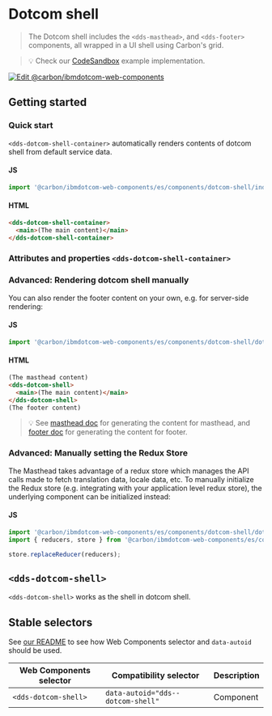 
# Dotcom shell

> The Dotcom shell includes the `<dds-masthead>`, and `<dds-footer>` components, all wrapped
> in a UI shell using Carbon's grid.

> 💡 Check our
> [CodeSandbox](https://githubbox.com/carbon-design-system/ibm-dotcom-library/tree/master/packages/web-components/examples/codesandbox/components/dotcom-shell)
> example implementation.

[![Edit @carbon/ibmdotcom-web-components](https://codesandbox.io/static/img/play-codesandbox.svg)](https://githubbox.com/carbon-design-system/ibm-dotcom-library/tree/master/packages/web-components/examples/codesandbox/components/dotcom-shell)

## Getting started

### Quick start

`<dds-dotcom-shell-container>` automatically renders contents of dotcom shell from default service data.

#### JS

```javascript
import '@carbon/ibmdotcom-web-components/es/components/dotcom-shell/index';
```

#### HTML

```html
<dds-dotcom-shell-container>
  <main>(The main content)</main>
</dds-dotcom-shell-container>
```

### Attributes and properties `<dds-dotcom-shell-container>`

<Props of="dds-dotcom-shell-container" />

### Advanced: Rendering dotcom shell manually

You can also render the footer content on your own, e.g. for server-side rendering:

#### JS

```javascript
import '@carbon/ibmdotcom-web-components/es/components/dotcom-shell/dotcom-shell';
```

#### HTML

```html
(The masthead content)
<dds-dotcom-shell>
  <main>(The main content)</main>
</dds-dotcom-shell>
(The footer content)
```

> 💡 See [masthead doc](/?path=/docs/components-masthead--default) for generating the content for masthead, and [footer doc](/?path=/docs/components-footer--default) for generating the content for footer.

### Advanced: Manually setting the Redux Store

The Masthead takes advantage of a redux store which manages the API calls made
to fetch translation data, locale data, etc. To manually initialize the Redux
store (e.g. integrating with your application level redux store), the underlying
component can be initialized instead:

#### JS

```javascript
import '@carbon/ibmdotcom-web-components/es/components/dotcom-shell/dotcom-shell-container';
import { reducers, store } from '@carbon/ibmdotcom-web-components/es/components/masthead/masthead-container';

store.replaceReducer(reducers);
```

## `<dds-dotcom-shell>`

`<dds-dotcom-shell>` works as the shell in dotcom shell.

<Props of="dds-dotcom-shell" />

## Stable selectors

See [our README](https://github.com/carbon-design-system/ibm-dotcom-library/tree/master/packages/web-components#stable-selectors-for-analytics-and-integratione2e-testing-in-web-components) to see how Web Components selector and `data-autoid` should be used.

| Web Components selector | Compatibility selector            | Description |
| ----------------------- | --------------------------------- | ----------- |
| `<dds-dotcom-shell>`    | `data-autoid="dds--dotcom-shell"` | Component   |

<Description markdown={corsproxy} />
<Description markdown={contributing} />
